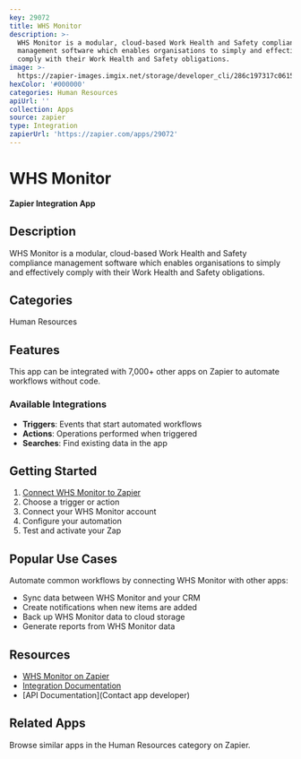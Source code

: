 ```yaml
---
key: 29072
title: WHS Monitor
description: >-
  WHS Monitor is a modular, cloud-based Work Health and Safety compliance
  management software which enables organisations to simply and effectively
  comply with their Work Health and Safety obligations.
image: >-
  https://zapier-images.imgix.net/storage/developer_cli/286c197317c0615031d9c0e1dea37847.png?auto=format%2Ccompress&ixlib=python-3.0.0&q=50
hexColor: '#000000'
categories: Human Resources
apiUrl: ''
collection: Apps
source: zapier
type: Integration
zapierUrl: 'https://zapier.com/apps/29072'
---
```

# WHS Monitor

**Zapier Integration App**

## Description

WHS Monitor is a modular, cloud-based Work Health and Safety compliance management software which enables organisations to simply and effectively comply with their Work Health and Safety obligations.

## Categories

Human Resources

## Features

This app can be integrated with 7,000+ other apps on Zapier to automate workflows without code.

### Available Integrations

- **Triggers**: Events that start automated workflows
- **Actions**: Operations performed when triggered
- **Searches**: Find existing data in the app

## Getting Started

1. [Connect WHS Monitor to Zapier](https://zapier.com/apps/29072)
2. Choose a trigger or action
3. Connect your WHS Monitor account
4. Configure your automation
5. Test and activate your Zap

## Popular Use Cases

Automate common workflows by connecting WHS Monitor with other apps:

- Sync data between WHS Monitor and your CRM
- Create notifications when new items are added
- Back up WHS Monitor data to cloud storage
- Generate reports from WHS Monitor data

## Resources

- [WHS Monitor on Zapier](https://zapier.com/apps/29072)
- [Integration Documentation](https://zapier.com/apps/29072/integrations)
- [API Documentation](Contact app developer)

## Related Apps

Browse similar apps in the Human Resources category on Zapier.
